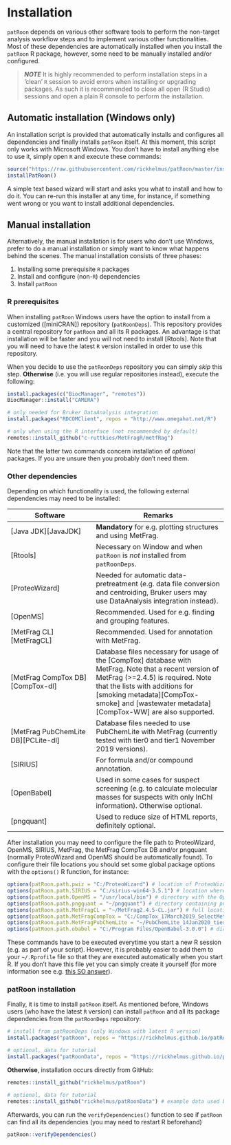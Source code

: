 # Installation

`patRoon` depends on various other software tools to perform the non-target analysis workflow steps and to implement various other functionalities. Most of these dependencies are automatically installed when you install the `patRoon` R package, however, some need to be manually installed and/or configured. 

> **_NOTE_**  It is highly recommended to perform installation steps in a 'clean' `R` session to avoid errors when installing or upgrading packages. As such it is recommended to close all open (R Studio) sessions and open a plain R console to perform the installation. 
 
## Automatic installation (Windows only)

An installation script is provided that automatically installs and configures all dependencies and finally installs `patRoon` itself. At this moment, this script only works with Microsoft Windows. You don't have to install anything else to use it, simply open `R` and execute these commands:

```r
source("https://raw.githubusercontent.com/rickhelmus/patRoon/master/install_patRoon.R")
installPatRoon()
```

A simple text based wizard will start and asks you what to install and how to do it. You can re-run this installer at any time, for instance, if something went wrong or you want to install additional dependencies.

## Manual installation

Alternatively, the manual installation is for users who don't use Windows, prefer to do a manual installation or simply want to know what happens behind the scenes. The manual installation consists of three phases:

1. Installing some prerequisite `R` packages
2. Install and configure (non-`R`) dependencies
3. Install `patRoon`

### R prerequisites

When installing `patRoon` Windows users have the option to install from a customized ([miniCRAN]) repository (`patRoonDeps`). This repository provides a central repository for `patRoon` and all its R packages. An advantage is that installation will be faster and you will not need to install [Rtools]. Note that you will need to have the latest `R` version installed in order to use this repository.

When you decide to use the `patRoonDeps` repository you can simply _skip_ this step. **Otherwise** (i.e. you will use regular repositories instead), execute the following:

```r
install.packages(c("BiocManager", "remotes"))
BiocManager::install("CAMERA")

# only needed for Bruker DataAnalysis integration
install.packages("RDCOMClient", repos = "http://www.omegahat.net/R")

# only when using the R interface (not recommended by default)
remotes::install_github("c-ruttkies/MetFragR/metfRag")
```

Note that the latter two commands concern installation of _optional_ packages. If you are unsure then you probably don't need them.

### Other dependencies

Depending on which functionality is used, the following external dependencies may need to be installed:

Software                            | Remarks
----------------------------------- | -----------------------------------------------------
[Java JDK][JavaJDK]                 | **Mandatory** for e.g. plotting structures and using MetFrag.
[Rtools]                            | Necessary on Window and when `patRoon` is _not_ installed from `patRoonDeps`.
[ProteoWizard]                      | Needed for automatic data-pretreatment (e.g. data file conversion and centroiding, Bruker users may use DataAnalysis integration instead).
[OpenMS]                            | Recommended. Used for e.g. finding and grouping features.
[MetFrag CL][MetFragCL]             | Recommended. Used for annotation with MetFrag.
[MetFrag CompTox DB][CompTox-dl]    | Database files necessary for usage of the [CompTox] database with MetFrag. Note that a recent version  of MetFrag (>=2.4.5) is required. Note that the lists with additions for [smoking metadata][CompTox-smoke] and [wastewater metadata][CompTox-WW] are also supported.
[MetFrag PubChemLite DB][PCLite-dl] | Database files needed to use PubChemLite with MetFrag (currently tested with tier0 and tier1 November 2019 versions).
[SIRIUS]                            | For formula and/or compound annotation.
[OpenBabel]                         | Used in some cases for suspect screening (e.g. to calculate molecular masses for suspects with only InChI information). Otherwise optional.
[pngquant]                          | Used to reduce size of HTML reports, definitely optional.

After installation you may need to configure the file path to ProteoWizard, OpenMS, SIRIUS, MetFrag, the MetFrag CompTox DB and/or pngquant (normally ProteoWizard and OpenMS should be automatically found). To configure their file locations you should set some global package options with the `options()` R function, for instance:

```r
options(patRoon.path.pwiz = "C:/ProteoWizard") # location of ProteoWizard installation folder
options(patRoon.path.SIRIUS = "C:/sirius-win64-3.5.1") # location where SIRIUS was extracted
options(patRoon.path.OpenMS = "/usr/local/bin") # directory with the OpenMS binaries
options(patRoon.path.pngquant = "~/pngquant") # directory containing pngquant binary
options(patRoon.path.MetFragCL = "~/MetFrag2.4.5-CL.jar") # full location to the jar file
options(patRoon.path.MetFragCompTox = "C:/CompTox_17March2019_SelectMetaData.csv") # full location to desired CompTox CSV file
options(patRoon.path.MetFragPubChemLite = "~/PubChemLite_14Jan2020_tier0.csv") # full location to desired PubChemLite CSV file
options(patRoon.path.obabel = "C:/Program Files/OpenBabel-3.0.0") # directory with OpenBabel binaries
```

These commands have to be executed everytime you start a new R session (e.g. as part of your script). However, it is probably easier to add them to your `~/.Rprofile` file so that they are executed automatically when you start R. If you don't have this file yet you can simply create it yourself (for more information see e.g. [this SO answer](https://stackoverflow.com/a/46819910)).

### patRoon installation

Finally, it is time to install `patRoon` itself. As mentioned before, Windows users (who have the latest `R` version) can install `patRoon` and all its package dependencies from the `patRoonDeps` repository:

```r
# install from patRoonDeps (only Windows with latest R version)
install.packages("patRoon", repos = "https://rickhelmus.github.io/patRoonDeps/", type = "binary")

# optional, data for tutorial
install.packages("patRoonData", repos = "https://rickhelmus.github.io/patRoonDeps/", type = "binary")
```

**Otherwise**, installation occurs directly from GitHub:

```r
remotes::install_github("rickhelmus/patRoon")

# optional, data for tutorial
remotes::install_github("rickhelmus/patRoonData") # example data used by tutorial
```

Afterwards, you can run the `verifyDependencies()` function to see if `patRoon` can find all its dependencies (you may need to restart R beforehand)

```r
patRoon::verifyDependencies()
```
